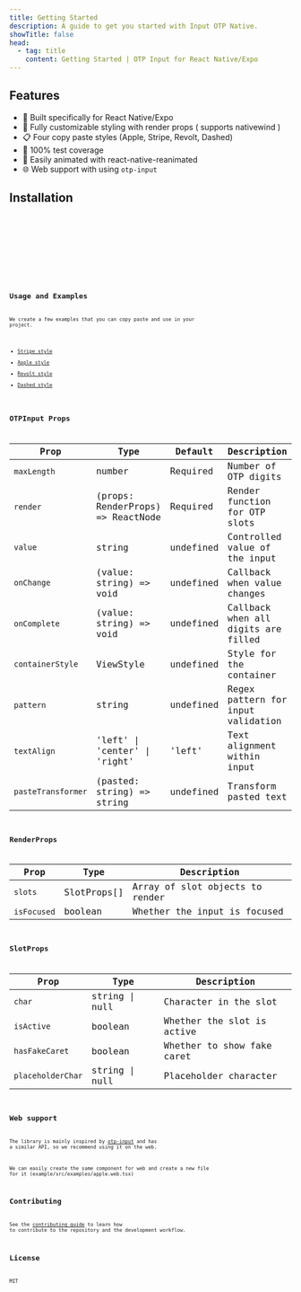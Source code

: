 ```yaml
---
title: Getting Started
description: A guide to get you started with Input OTP Native.
showTitle: false
head:
  - tag: title
    content: Getting Started | OTP Input for React Native/Expo
---
```



## Features

- 📱 Built specifically for React Native/Expo
- 🎨 Fully customizable styling with render props ( supports nativewind )
- 📋 Four copy paste styles (Apple, Stripe, Revolt, Dashed)
- 🧪 100% test coverage
- 🔄 Easily animated with react-native-reanimated
- 🌐 Web support with using `otp-input`

## Installation

<Tabs>
  <TabItem label="npm" icon="npm">
    <Code language="bash" code="npm install input-otp-native" />
  </TabItem>
  <TabItem label="yarn" icon="seti:yarn">
    <Code language="bash" code="yarn add input-otp-native" />
  </TabItem>
  <TabItem label="pnpm" icon="pnpm">
    <Code language="bash" code="pnpm add input-otp-native" />
  </TabItem>
</Tabs>

## Usage and Examples

We create a few examples that you can copy paste and use in your project.

- [Stripe style](./examples/stripe)
- [Apple style](./examples/apple)
- [Revolt style](./examples/revolt)
- [Dashed style](./examples/dashed)

## OTPInput Props

| Prop               | Type                              | Default   | Description                         |
| ------------------ | --------------------------------- | --------- | ----------------------------------- |
| `maxLength`        | number                            | Required  | Number of OTP digits                |
| `render`           | (props: RenderProps) => ReactNode | Required  | Render function for OTP slots       |
| `value`            | string                            | undefined | Controlled value of the input       |
| `onChange`         | (value: string) => void           | undefined | Callback when value changes         |
| `onComplete`       | (value: string) => void           | undefined | Callback when all digits are filled |
| `containerStyle`   | ViewStyle                         | undefined | Style for the container             |
| `pattern`          | string                            | undefined | Regex pattern for input validation  |
| `textAlign`        | 'left' \| 'center' \| 'right'     | 'left'    | Text alignment within input         |
| `pasteTransformer` | (pasted: string) => string        | undefined | Transform pasted text               |

## RenderProps

| Prop        | Type        | Description                     |
| ----------- | ----------- | ------------------------------- |
| `slots`     | SlotProps[] | Array of slot objects to render |
| `isFocused` | boolean     | Whether the input is focused    |

## SlotProps

| Prop              | Type           | Description                |
| ----------------- | -------------- | -------------------------- |
| `char`            | string \| null | Character in the slot      |
| `isActive`        | boolean        | Whether the slot is active |
| `hasFakeCaret`    | boolean        | Whether to show fake caret |
| `placeholderChar` | string \| null | Placeholder character      |

## Web support

The library is mainly inspired by [otp-input](https://github.com/guilhermerodz/input-otp) and has a similar API, so we recommend using it on the web.

We can easily create the same component for web and create a new file for it (example/src/examples/apple.web.tsx)

## Contributing

See the [contributing guide](CONTRIBUTING.md) to learn how to contribute to the repository and the development workflow.

## License

MIT

